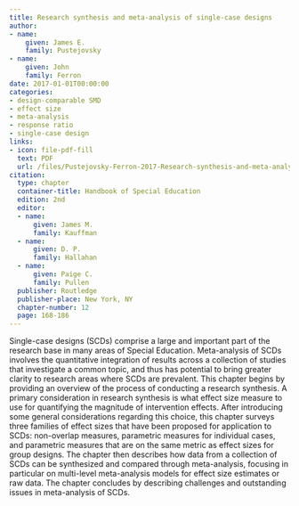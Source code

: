 ```yaml
---
title: Research synthesis and meta-analysis of single-case designs
author:
- name: 
    given: James E. 
    family: Pustejovsky
- name:
    given: John 
    family: Ferron
date: 2017-01-01T00:00:00
categories:
- design-comparable SMD
- effect size
- meta-analysis
- response ratio
- single-case design
links:
- icon: file-pdf-fill
  text: PDF
  url: /files/Pustejovsky-Ferron-2017-Research-synthesis-and-meta-analysis-of-SCDs.pdf
citation: 
  type: chapter
  container-title: Handbook of Special Education
  edition: 2nd
  editor: 
  - name: 
      given: James M.
      family: Kauffman
  - name:
      given: D. P.
      family: Hallahan
  - name:
      given: Paige C.
      family: Pullen
  publisher: Routledge
  publisher-place: New York, NY
  chapter-number: 12
  page: 168-186
---
```


Single-case designs (SCDs) comprise a large and important part of the research base in many areas of Special Education. Meta-analysis of SCDs involves the quantitative integration of results across a collection of studies that investigate a common topic, and thus has potential to bring greater clarity to research areas where SCDs are prevalent. This chapter begins by providing an overview of the process of conducting a research synthesis. A primary consideration in research synthesis is what effect size measure to use for quantifying the magnitude of intervention effects. After introducing some general considerations regarding this choice, this chapter surveys three families of effect sizes that have been proposed for application to SCDs: non-overlap measures, parametric measures for individual cases, and parametric measures that are on the same metric as effect sizes for group designs. The chapter then describes how data from a collection of SCDs can be synthesized and compared through meta-analysis, focusing in particular on multi-level meta-analysis models for effect size estimates or raw data. The chapter concludes by describing challenges and outstanding issues in meta-analysis of SCDs. 
